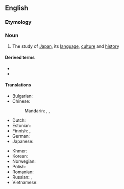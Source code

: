==English==

===Etymology===
{{suffix|en|Japan|ology}}

===Noun===
{{wikipedia}}
{{en-noun|-}}

# The study of [[Japan]], its [[language]], [[culture]] and [[history]]

====Derived terms====
* {{l|en|Japanological}}
* {{l|en|Japanologist}}

====Translations====
{{trans-top|the study of Japan}}
* Bulgarian: {{t|bg|япони́стика|f}}
* Chinese:
*: Mandarin: {{t+|cmn|日本學}}, {{t+|cmn|日本学|tr=rìběnxúe}},
* Dutch: {{t|nl|japanologie|f}}
* Estonian: {{t|et|japanoloogia}}
* Finnish: {{t+|fi|japanologia}}, {{t|fi|[[Japanin]] [[tutkimus]]}}
* German: {{t+|de|Japanologie|f}}
* Japanese: {{t|ja|日本学|tr=にほん-がく, nihongaku}}
{{trans-mid}}
* Khmer: {{t|km|ជប៉ុនវិទ្យា|tr=cea’pon vityie|sc=Khmr}}
* Korean: {{t|ko|일본학}}
* Norwegian: {{t+|no|japanologi|m}}
* Polish: {{t+|pl|japonistyka|f}}
* Romanian: {{t+|ro|japanologie|f}}
* Russian: {{t+|ru|япони́стика|f}}, {{t+|ru|японове́дение|n}}
* Vietnamese: {{t|vi|Nhật Bản học}}
{{trans-bottom}}